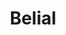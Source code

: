 ---
title: "Belial"
slug: "belial"
arcana: "Devil"

image: "./Belial.jpg"

phys: "null"
gun: ""
fire: ""
ice: "resist"
elec: ""
wind: ""
psy: ""
nuke: ""
bless: ""
curse: "null"
---